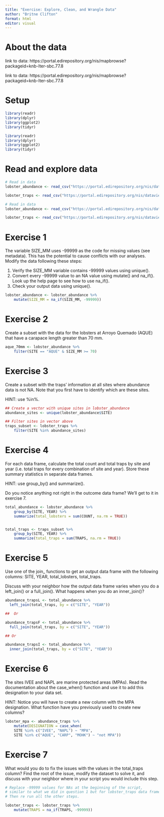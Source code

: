 ```yaml
---
title: "Exercise: Explore, Clean, and Wrangle Data"
author: "Britne Clifton"
format: html
editor: visual
---
```


# About the data
link to data: https://portal.edirepository.org/nis/mapbrowse?packageid=knb-lter-sbc.77.8


link to data: https://portal.edirepository.org/nis/mapbrowse?packageid=knb-lter-sbc.77.8

# Setup
```r
library(readr)
library(dplyr)
library(ggplot2)
library(tidyr)
```

```r
library(readr)
library(dplyr)
library(ggplot2)
library(tidyr)
```

# Read and explore data
```r
# Read in data
lobster_abundance <- read_csv("https://portal.edirepository.org/nis/dataviewer?packageid=knb-lter-sbc.77.8&entityid=f32823fba432f58f66c06b589b7efac6")

lobster_traps <- read_csv("https://portal.edirepository.org/nis/dataviewer?packageid=knb-lter-sbc.77.8&entityid=66dd61c75bda17c23a3bce458c56ed84")
```



```r
# Read in data
lobster_abundance <- read_csv("https://portal.edirepository.org/nis/dataviewer?packageid=knb-lter-sbc.77.8&entityid=f32823fba432f58f66c06b589b7efac6")

lobster_traps <- read_csv("https://portal.edirepository.org/nis/dataviewer?packageid=knb-lter-sbc.77.8&entityid=66dd61c75bda17c23a3bce458c56ed84")
```

# Exercise 1

The variable SIZE_MM uses -99999 as the code for missing values (see metadata). This has the potential to cause conflicts with our analyses. Modify the data following these steps:

1.  Verify the SIZE_MM variable contains -99999 values using unique().
2.  Convert every -99999 value to an NA value using mutate() and na_if(). Look up the help page to see how to use na_if().
3.  Check your output data using unique().

```r
lobster_abundance <- lobster_abundance %>% 
    mutate(SIZE_MM = na_if(SIZE_MM, -99999))
```

# Exercise 2

Create a subset with the data for the lobsters at Arroyo Quemado (AQUE) that have a carapace length greater than 70 mm.

```r
aque_70mm <- lobster_abundance %>% 
    filter(SITE == "AQUE" & SIZE_MM >= 70)
```

# Exercise 3

Create a subset with the traps' information at all sites where abundance data is not NA. Note that you first have to identify which are these sites.

HINT: use %in%.

```r
## Create a vector with unique sites in lobster_abundance
abundance_sites <- unique(lobster_abundance$SITE)

## Filter sites in vector above
traps_subset <- lobster_traps %>% 
    filter(SITE %in% abundance_sites)
```

# Exercise 4

For each data frame, calculate the total count and total traps by site and year (i.e. total traps for every combination of site and year). Store these summary statistics in separate data frames.

HINT: use group_by() and summarize().

Do you notice anything not right in the outcome data frame? We'll get to it in exercise 7.

```r
total_abundance <- lobster_abundance %>% 
    group_by(SITE, YEAR) %>% 
    summarize(total_lobsters = sum(COUNT, na.rm = TRUE))


total_traps <- traps_subset %>% 
    group_by(SITE, YEAR) %>% 
    summarize(total_traps = sum(TRAPS, na.rm = TRUE))
```

# Exercise 5

Use one of the join_ functions to get an output data frame with the following columns: SITE, YEAR, total_lobsters, total_traps.

Discuss with your neighbor how the output data frame varies when you do a left_join() or a full_join(). What happens when you do an inner_join()?

```r
abundance_trapsL <- total_abundance %>% 
  left_join(total_traps, by = c("SITE", "YEAR"))

##  Or

abundance_trapsF <- total_abundance %>% 
  full_join(total_traps, by = c("SITE", "YEAR"))

## Or

abundance_trapsI <- total_abundance %>% 
  inner_join(total_traps, by = c("SITE", "YEAR"))
```

# Exercise 6

The sites IVEE and NAPL are marine protected areas (MPAs). Read the documentation about the case_when() function and use it to add this designation to your data set.

HINT: Notice you will have to create a new column with the MPA designation. What function have you previously used to create new columns?

```r
lobster_mpa <- abundance_traps %>% 
    mutate(DESIGNATION = case_when(
    SITE %in% c("IVEE", "NAPL") ~ "MPA",
    SITE %in% c("AQUE", "CARP", "MOHK") ~ "not MPA"))
```

# Exercise 7

What would you do to fix the issues with the values in the total_traps column? Find the root of the issue, modify the dataset to solve it, and discuss with your neighbor where in your script you would include this step.

```r
# Replace -99999 values for NAs at the beginning of the script, 
# similar to what we did in question 1 but for lobster_traps data frame. 
# Then re run all the other steps.

lobster_traps <- lobster_traps %>% 
    mutate(TRAPS = na_if(TRAPS, -99999))
```
